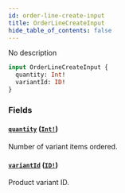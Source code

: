 ```yaml
---
id: order-line-create-input
title: OrderLineCreateInput
hide_table_of_contents: false
---
```


No description

```graphql
input OrderLineCreateInput {
  quantity: Int!
  variantId: ID!
}
```

### Fields

#### [`quantity`](#) ([`Int!`](../../../developer/api-reference/scalars/int))

Number of variant items ordered.

#### [`variantId`](#) ([`ID!`](../../../developer/api-reference/scalars/id))

Product variant ID.
